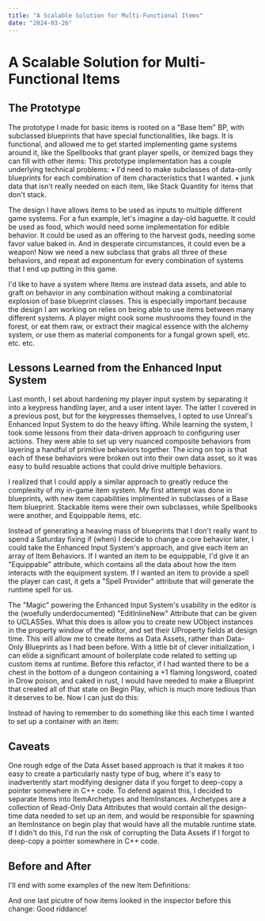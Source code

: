 ```yaml
---
title: "A Scalable Solution for Multi-Functional Items"
date: "2024-03-26"
---
```


# A Scalable Solution for Multi-Functional Items
## The Prototype
The prototype I made for basic items is rooted on a "Base Item" BP, with subclassed blueprints that have special functionalities, like bags. It is functional, and allowed me to get started implementing game systems around it, like the Spellbooks that grant player spells, or itemized bags they can fill with other items:
<FullWidthImage src="/images/BP_Bag_prototype.png"/>
This prototype implementation has a couple underlying technical problems:
	• I'd need to make subclasses of data-only blueprints for each combination of item characteristics that I wanted. 
	• junk data that isn't really needed on each item, like Stack Quantity for items that don't stack. 

The design I have allows items to be used as inputs to multiple different game systems. For a fun example, let's imagine a day-old baguette. It could be used as food, which would need some implementation for edible behavior. It could be used as an offering to the harvest gods, needing some favor value baked in. And in desperate circumstances, it could even be a weapon! Now we need a new subclass that grabs all three of these behaviors, and repeat ad exponentum for every combination of systems that I end up putting in this game.

I'd like to have a system where Items are instead data assets, and able to graft on behavior in any combination without making a combinatorial explosion of base blueprint classes. This is especially important because the design I am working on relies on being able to use items between many different systems. A player might cook some mushrooms they found in the forest, or eat them raw, or extract their magical essence with the alchemy system, or use them as material components for a fungal grown spell, etc. etc. etc.

## Lessons Learned from the Enhanced Input System
Last month, I set about hardening my player input system by separating it into a keypress handling layer, and a user intent layer. The latter I covered in a previous post, but for the keypresses themselves, I opted to use Unreal's Enhanced Input System to do the heavy lifting. While learning the system, I took some lessons from their data-driven approach to configuring user actions. They were able to set up very nuanced composite behaviors from layering a handful of primitive behaviors together. The icing on top is that each of these behaviors were broken out into their own data asset, so it was easy to build resuable actions that could drive multiple behaviors.

I realized that I could apply a similar approach to greatly reduce the complexity of my in-game item system. My first attempt was done in blueprints, with new item capabilities implmented in subclasses of a Base Item blueprint. Stackable items were their own subclasses, while Spellbooks were another, and Equippable items, etc.

Instead of generating a heaving mass of blueprints that I don't really want to spend a Saturday fixing if (when) I decide to change a core behavior later, I could take the Enhanced Input System's approach, and give each item an array of Item Behaviors. If I wanted an item to be equippable, I'd give it an "Equippable" attribute, which contains all the data about how the item interacts with the equipment system. If I wanted an item to provide a spell the player can cast, it gets a "Spell Provider" attribute that will generate the runtime spell for us.

The "Magic" powering the Enhanced Input System's usability in the editor is the (woefully underdocumented) "EditInlineNew" Attribute that can be given to UCLASSes. What this does is allow you to create new UObject instances in the property window of the editor, and set their UProperty fields at design time. This will allow me to create items as Data Assets, rather than Data-Only Blueprints as I had been before. With a little bit of clever initialization, I can elide a significant amount of boilerplate code related to setting up custom items at runtime. Before this refactor, if I had wanted there to be a chest in the bottom of a dungeon containing a +1 flaming longsword, coated in Drow poison, and caked in rust, I would have needed to make a Blueprint that created all of that state on Begin Play, which is much more tedious than it deserves to be. Now I can just do this:

<FullWidthImage src="/images/item-example-hammer.png" />
Instead of having to remember to do something like this each time I wanted to set up a container with an item:
<FullWidthImage src="/images/Avoid-doing-this.png" />

## Caveats
One rough edge of the Data Asset based approach is that it makes it too easy to create a particularly nasty type of bug, where it's easy to inadvertently start modifying designer data if you forget to deep-copy a pointer somewhere in C++ code. To defend against this, I decided to separate Items into ItemArchetypes and ItemInstances. Archetypes are a collection of Read-Only Data Attributes that would contain all the design-time data needed to set up an item, and would be responsible for spawning an ItemInstance on begin play that would have all the mutable runtime state. If I didn't do this, I'd run the risk of corrupting the Data Assets if I forgot to deep-copy a pointer somewhere in C++ code. 
<FullWidthImage src="/images/item-instance-uml.png" />

## Before and After
I'll end with some examples of the new Item Definitions:
<FullWidthImage src="/images/item-16-slot-bag.png" />
<FullWidthImage src="/images/item-spiked-hammer.png" />
<FullWidthImage src="/images/item-tome-of-lightning-rift.png" />

And one last picutre of how items looked in the inspector before this change:
<FullWidthImage src="/images/item-tome-of-lightning-rift-before.png" />
Good riddance!
